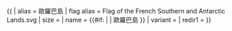 {{ {{{1<noinclude>|country showdata</noinclude>}}}
| alias = 歐羅巴島
| flag alias = Flag of the French Southern and Antarctic Lands.svg
| size = {{{size|}}}
| name = {{#if: {{{name|}}} | {{{name|}}} | 歐羅巴島 }}
| variant = {{{variant|}}}
<noinclude>
| redir1 = 
</noinclude>
}}<noinclude>
</noinclude>